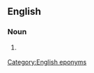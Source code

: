 ==English==

===Noun===
{{en-noun}}

# {{lb|en|chemistry}} {{synonym of|en|Schlenk flask}}

[[Category:English eponyms]]